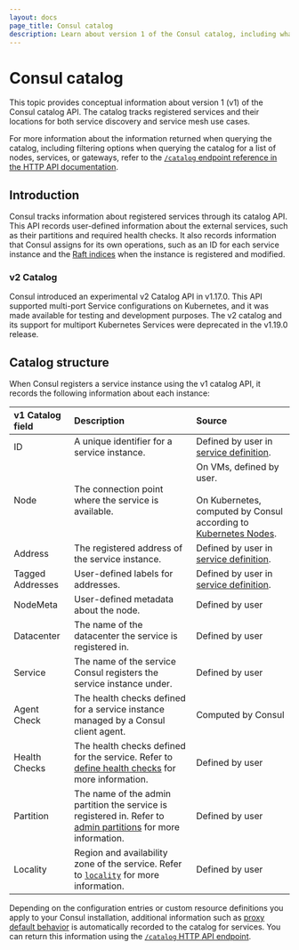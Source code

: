 ```yaml
---
layout: docs
page_title: Consul catalog
description: Learn about version 1 of the Consul catalog, including what Consul servers record when they register a service.
---
```


# Consul catalog

This topic provides conceptual information about version 1 (v1) of the Consul catalog API. The catalog tracks registered services and their locations for both service discovery and service mesh use cases.

For more information about the information returned when querying the catalog, including filtering options when querying the catalog for a list of nodes, services, or gateways, refer to the [`/catalog` endpoint reference in the HTTP API documentation](/consul/api-docs/catalog).

## Introduction

Consul tracks information about registered services through its catalog API. This API records user-defined information about the external services, such as their partitions and required health checks. It also records information that Consul assigns for its own operations, such as an ID for each service instance and the [Raft indices](/consul/docs/concept/consensus) when the instance is registered and modified.

### v2 Catalog

Consul introduced an experimental v2 Catalog API in v1.17.0. This API supported multi-port Service configurations on Kubernetes, and it was made available for testing and development purposes. The v2 catalog and its support for multiport Kubernetes Services were deprecated in the v1.19.0 release.

## Catalog structure

When Consul registers a service instance using the v1 catalog API, it records the following information about each instance:

| v1 Catalog field | Description | Source |
| :--------------- | :---------- | :----- |
| ID | A unique identifier for a service instance. | Defined by user in [service definition](/consul/docs/services/configuration/services-configuration-reference#id). |
| Node | The connection point where the service is available.  | On VMs, defined by user. <br /><br /> On Kubernetes, computed by Consul according to [Kubernetes Nodes](https://kubernetes.io/docs/concepts/architecture/nodes/). |
| Address  | The registered address of the service instance. | Defined by user in [service definition](/consul/docs/services/configuration/services-configuration-reference#address). |
| Tagged Addresses | User-defined labels for addresses. | Defined by user in [service definition](/consul/docs/services/configuration/services-configuration-reference#tagged_addresses). |
| NodeMeta | User-defined metadata about the node. | Defined by user |
| Datacenter | The name of the datacenter the service is registered in. | Defined by user |
| Service | The name of the service Consul registers the service instance under. | Defined by user |
| Agent Check | The health checks defined for a service instance managed by a Consul client agent. | Computed by Consul |
| Health Checks | The health checks defined for the service. Refer to [define health checks](/consul/docs/register/health-check/vm) for more information. | Defined by user |
| Partition | The name of the admin partition the service is registered in. Refer to [admin partitions](/consul/docs/multi-tenant/admin-partition) for more information. | Defined by user |
| Locality | Region and availability zone of the service. Refer to [`locality`](/consul/docs/agent/config/config-files#locality) for more information. | Defined by user |

Depending on the configuration entries or custom resource definitions you apply to your Consul installation, additional information such as [proxy default behavior](/consul/docs/reference/config-entry/proxy-defaults) is automatically recorded to the catalog for services. You can return this information using the [`/catalog` HTTP API endpoint](/consul/api-docs/catalog).
